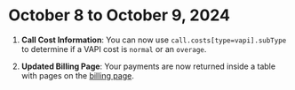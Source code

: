 # October 8 to October 9, 2024

1. **Call Cost Information**: You can now use `call.costs[type=vapi].subType` to determine if a VAPI cost is `normal` or an `overage`.

2. **Updated Billing Page**: Your payments are now returned inside a table with pages on the [billing page](https://dashboard.vapi.ai/org/billing).